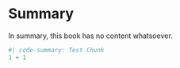 # Summary

In summary, this book has no content whatsoever.

```r
#| code-summary: Test Chunk
1 + 1
```

